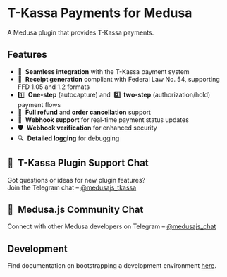 # T-Kassa Payments for Medusa

A Medusa plugin that provides T-Kassa payments.

## Features

- 🔗  **Seamless integration** with the T-Kassa payment system
- 🧾  **Receipt generation** compliant with Federal Law No. 54, supporting FFD 1.05 and 1.2 formats
- 1️⃣  **One-step** (autocapture) and  **2️⃣  two-step** (authorization/hold) payment flows
- 🔄  **Full refund** and **order cancellation** support
- 🔔  **Webhook support** for real-time payment status updates
- 🛡  **Webhook verification** for enhanced security
- 🔍  **Detailed logging** for debugging

## 💬  T-Kassa Plugin Support Chat

Got questions or ideas for new plugin features?  
Join the Telegram chat – [@medusajs_tkassa](https://t.me/medusajs_tkassa)

## 👥  Medusa.js Community Chat

Connect with other Medusa developers on Telegram – [@medusajs_chat](https://t.me/medusajs_chat)

## Development

Find documentation on bootstrapping a development environment [here](https://github.com/gorgojs/medusa-plugins/tree/main/examples/payment-tkassa).

